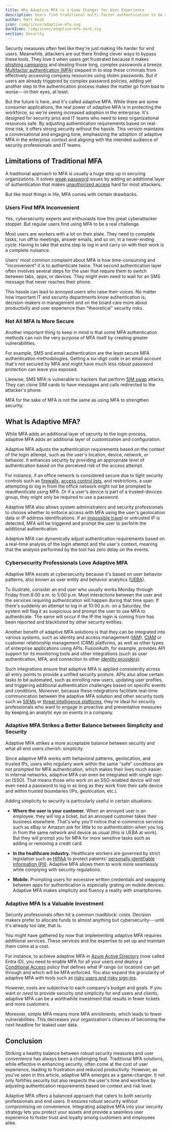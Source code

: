 ```yaml
---
title: Why Adaptive MFA is a Game Changer for User Experience 
description: Users find traditional multi-factor authentication to be a burden. In this article, we examine how adaptive MFA can help improve the user experience (UX) rather than hinder it.
author: Matt Keib
icon: /img/icons/adaptive-mfa.svg
darkIcon: /img/icons/adaptive-mfa-dark.svg
section: Security
---
```


Security measures often feel like they're just making life harder for end users. Meanwhile, attackers are out there finding clever ways to bypass these tools. They love it when users get frustrated because it makes [phishing campaigns](/articles/authentication/why-passwordless-authentication-matters) and stealing those long, complex passwords a breeze. [Multifactor authentication (MFA)](/articles/authentication/multi-factor-authentication) stepped in to stop these criminals from effectively accessing company resources using stolen passwords. But if users are already triggered by complex password policies, adding yet another step to the authentication process makes the matter go from bad to worse---in their eyes, at least.

But the future is here, and it's called adaptive MFA. While there are some consumer applications, the real power of adaptive MFA is in protecting the workforce, so we're seeing increased adoption in the enterprise. It's designed for security pros and IT teams who need to keep organizational resources safe. By adjusting authentication requirements based on real-time risk, it offers strong security without the hassle. This version maintains a conversational and engaging tone, emphasizing the adoption of adaptive MFA in the enterprise context and aligning with the intended audience of security professionals and IT teams.

## Limitations of Traditional MFA

A traditional approach to MFA is usually a huge step up in securing organizations. It solves [weak-password](https://www.keepersecurity.com/blog/2023/01/12/weak-vs-strong-passwords-how-to-spot-the-difference/) issues by adding an additional layer of authentication that makes [unauthorized access](https://security.tennessee.edu/unauthorized-access/) hard for most attackers.

But like most things in life, MFA comes with certain drawbacks.

### Users Find MFA Inconvenient

Yes, cybersecurity experts and enthusiasts love this great cyberattacker stopper. But regular users find using MFA to be a real challenge.

Most users are workers with a lot on their plate. They need to complete tasks, run off to meetings, answer emails, and so on, in a never-ending cycle. Having to take that extra step to log in and carry on with their work is a complete nuisance.

Users' most common complaint about MFA is how time-consuming and "inconvenient" it is to authenticate twice. That second authentication layer often involves several steps for the user that require them to switch between tabs, apps, or devices. They might even need to wait for an SMS message that never reaches their phone.

This hassle can lead to annoyed users who raise their voices. No matter how important IT and security departments know authentication is, decision-makers in management and on the board care more about productivity and user experience than "theoretical" security risks.

### Not All MFA Is More Secure

Another important thing to keep in mind is that some MFA authentication methods can ruin the very purpose of MFA itself by creating greater vulnerabilities.

For example, SMS and email authentication are the least secure MFA authentication methodologies. Getting a six-digit code in an email account that's not secured by MFA and might have much less robust password protection can leave you exposed.

Likewise, SMS MFA is vulnerable to hackers that perform [SIM swap](https://en.wikipedia.org/wiki/SIM_swap_scam) attacks. They can clone SIM cards to have messages and calls redirected to the attacker's phone.

MFA for the sake of MFA is not the same as using MFA to strengthen security.

## What Is Adaptive MFA?

While MFA adds an additional layer of security to the login process, adaptive MFA adds an additional layer of customization and configuration.

Adaptive MFA adjusts the authentication requirements based on the context of the login attempt, such as the user's location, device, network, or behavior. It enhances security by providing an appropriate level of authentication based on the perceived risk of the access attempt.

For instance, if an office network is considered secure due to tight security controls such as [firewalls](https://www.cisco.com/c/en/us/products/security/firewalls/what-is-a-firewall.html), [access control lists](https://en.wikipedia.org/wiki/Access-control_list), and restrictions, a user attempting to log in from the office network might not be prompted to reauthenticate using MFA. Or if a user's device is part of a trusted-devices group, they might only be required to use a password.

Adaptive MFA also allows system administrators and security professionals to choose whether to enforce access with MFA using the user's geolocation data or IP address identifications. If an [impossible travel](https://ironscales.com/glossary/impossible-travel) or untrusted IP is detected, MFA will be triggered and prompt the user to perform the additional authentication.

Adaptive MFA can dynamically adjust authentication requirements based on a real-time analysis of the login attempt and the user's context, meaning that the analysis performed by the tool has zero delay on the events.

### Cybersecurity Professionals Love Adaptive MFA

Adaptive MFA excels at cybersecurity because it's based on user behavior patterns, also known as user entity and behavior analytics ([UEBA](https://www.ibm.com/topics/ueba)).

To illustrate, consider an end user who usually works Monday through Friday from 8:00 a.m. to 5:00 p.m. Most interactions between the user and the services requiring authentication will happen during that time span. If there's suddenly an attempt to log in at 10:00 p.m. on a Saturday, the system will flag it as suspicious and prompt the user to use MFA to authenticate. The same will occur if the IP the login is coming from has been reported and blacklisted by other security entities.

Another benefit of adaptive MFA solutions is that they can be integrated into various systems, such as identity and access management ([IAM](https://www.microsoft.com/en-us/security/business/security-101/what-is-identity-access-management-iam)), [CIAM](/articles/ciam/ciam-vs-iam) or customer relationship management (CRM) platforms, as well as other types of enterprise applications using APIs. FusionAuth, for example, provides API support for its monitoring tools and other integrations (such as user authentication, MFA, and connection to other [identity providers](/docs/lifecycle/authenticate-users/identity-providers/)).

Such integrations ensure that adaptive MFA is applied consistently across all entry points to provide a unified security posture. APIs also allow certain tasks to be automated, such as enrolling new users, updating user profiles, and triggering additional authentication challenges based on specific events and conditions. Moreover, because these integrations facilitate real-time communication between the adaptive MFA solution and other security tools such as [SIEMs](https://www.ibm.com/topics/siem) or [threat intelligence platforms](<https://www.paloaltonetworks.com/cyberpedia/what-is-a-threat-intelligence-platform>), they're ideal for security professionals who want to engage in proactive and preventative measures by keeping an analytic eye on events in a company.

### Adaptive MFA Strikes a Better Balance between Simplicity and Security

Adaptive MFA strikes a more acceptable balance between security and what all end users cherish: simplicity.

Since adaptive MFA works with behavioral patterns, geolocation, and trusted IPs, users who regularly work within the same "safe" conditions are not prompted for MFA authentication, which makes their lives much easier. In internal networks, adaptive MFA can even be integrated with single sign-on (SSO). That means those who work on an SSO-enabled device will not even need a password to log in as long as they work from their safe device and within trusted boundaries (IPs, geolocation, etc.).

Adding simplicity to security is particularly useful in certain situations:

- **Where the user is your customer.** When an annoyed user is an employee, they will log a ticket, but an annoyed customer takes their business elsewhere. That's why you'll notice that e-commerce services such as eBay or Amazon ask for little to no authentication when you log in from the same network and device as usual (this is UEBA at work). But they will prompt you for MFA for more sensitive tasks such as adding or removing a credit card.

- **In the healthcare industry.** Healthcare workers are governed by strict legislation such as [HIPAA](<https://www.cdc.gov/phlp/publications/topic/hipaa.html>) to protect patients' [personally identifiable information (PII)](<https://www.investopedia.com/terms/p/personally-identifiable-information-pii.asp>). Adaptive MFA allows them to work more seamlessly while complying with security regulations.

- **Mobile.** Prompting users for excessive written credentials and swapping between apps for authentication is especially grating on mobile devices. Adaptive MFA makes simplicity and fluency a reality with smartphones.

### Adaptive MFA Is a Valuable Investment

Security professionals often hit a common roadblock: costs. Decision makers prefer to allocate funds to almost anything but cybersecurity---until it's already too late, that is.

You might have gathered by now that implementing adaptive MFA requires additional services. These services and the expertise to set up and maintain them come at a cost.

For instance, to achieve adaptive MFA in [Azure Active Directory](https://en.wikipedia.org/wiki/Microsoft_Entra_ID) (now called Entra ID), you need to enable MFA for all your users *and* deploy a [Conditional Access](https://learn.microsoft.com/en-us/entra/identity/conditional-access/overview) policy that defines what IP range (or location) can get through and which will be MFA enforced. You also expand the granularity of adaptive MFA with tools such as [risky users and risky sign-ins](https://learn.microsoft.com/en-us/entra/id-protection/overview-identity-protection).

However, costs are subjective to each company's budget and goals. If you want or *need* to provide security *and* simplicity for end users and clients, adaptive MFA can be a worthwhile investment that results in fewer tickets and more customers.

Moreover, simple MFA means more MFA enrollments, which leads to fewer vulnerabilities. This decreases your organization's chances of becoming the next headline for leaked user data.

## Conclusion

Striking a healthy balance between robust security measures and user convenience has always been a challenging feat. Traditional MFA solutions, while effective in enhancing security, often come at the cost of user experience, leading to frustration and reduced productivity. However, as you've seen in this article, adaptive MFA emerges as a game-changer. It not only fortifies security but also respects the user's time and workflow by adjusting authentication requirements based on context and risk level.

Adaptive MFA offers a balanced approach that caters to both security professionals and end users. It ensures robust security without compromising on convenience. Integrating adaptive MFA into your security strategy lets you protect your assets and provide a seamless user experience to foster trust and loyalty among customers and employees alike.
